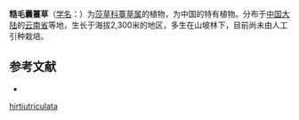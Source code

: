 {{Speciesbox
| name = 糙毛囊薹草
| status = 
| status_system = 
| image =
| genus = Carex
| species = hirtiutriculata
| authority = L. K. Dai
}}

'''糙毛囊薹草'''（[[学名|学名]]：{{lang|la|''Carex hirtiutriculata''}}）为[[莎草科|莎草科]][[薹草属|薹草属]]的植物，为中国的特有植物。分布于[[中国大陆|中国大陆]]的[[云南省|云南省]]等地，生长于海拔2,300米的地区，多生在山坡林下，目前尚未由人工引种栽培。

== 参考文献 ==
<div class="references-small">
* {{cite web| url =http://www.bioinfo.cn/db05/KmzwSpecies.php?action=view&id=6697| title =糙毛囊薹草| work =《中国高等植物数据库全库》| publisher =中国科学院微生物研究所| author =昆明植物研究所| accessdate =2009-02-24| deadurl =yes| archiveurl =https://web.archive.org/web/20160305063930/http://www.bioinfo.cn/db05/KmzwSpecies.php?action=view&id=6697| archivedate =2016-03-05}}
</div>
{{Taxonbar|from=Q15227147}}

{{DEFAULTSORT:Carex hirtiutriculata}}
[[Category:薹草属|hirtiutriculata]]


{{Carex-stub}}